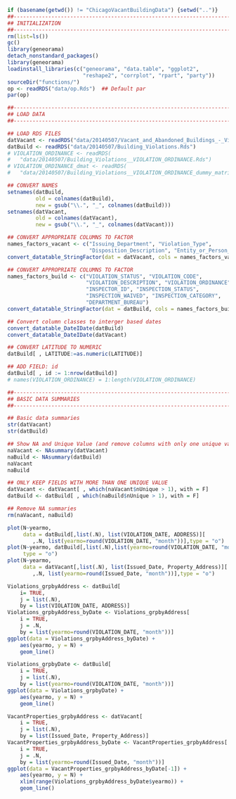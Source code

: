 

```r
if (basename(getwd()) != "ChicagoVacantBuildingData") {setwd("..")}
##------------------------------------------------------------------------------
## INITIALIZATION
##------------------------------------------------------------------------------
rm(list=ls())
gc()
library(geneorama)
detach_nonstandard_packages()
library(geneorama)
loadinstall_libraries(c("geneorama", "data.table", "ggplot2", 
						"reshape2", "corrplot", "rpart", "party"))
sourceDir("functions/")
op <- readRDS("data/op.Rds")  ## Default par
par(op)

##------------------------------------------------------------------------------
## LOAD DATA
##------------------------------------------------------------------------------

## LOAD RDS FILES
datVacant <- readRDS("data/20140507/Vacant_and_Abandoned_Buildings_-_Violations.Rds")
datBuild <- readRDS("data/20140507/Building_Violations.Rds")
# VIOLATION_ORDINANCE <- readRDS(
# 	"data/20140507/Building_Violations__VIOLATION_ORDINANCE.Rds")
# VIOLATION_ORDINANCE_dmat <- readRDS(
# 	"data/20140507/Building_Violations__VIOLATION_ORDINANCE_dummy_matrix.Rds")

## CONVERT NAMES
setnames(datBuild, 
		 old = colnames(datBuild), 
		 new = gsub("\\.", "_", colnames(datBuild)))
setnames(datVacant, 
		 old = colnames(datVacant), 
		 new = gsub("\\.", "_", colnames(datVacant)))

## CONVERT APPROPRIATE COLUMNS TO FACTOR
names_factors_vacant <- c("Issuing_Department", "Violation_Type", 
						  "Disposition_Description", "Entity_or_Person_s_")
convert_datatable_StringFactor(dat = datVacant, cols = names_factors_vacant)

## CONVERT APPROPRIATE COLUMNS TO FACTOR
names_factors_build <- c("VIOLATION_STATUS", "VIOLATION_CODE", 
						 "VIOLATION_DESCRIPTION", "VIOLATION_ORDINANCE", 
						 "INSPECTOR_ID", "INSPECTION_STATUS", 
						 "INSPECTION_WAIVED", "INSPECTION_CATEGORY", 
						 "DEPARTMENT_BUREAU")
convert_datatable_StringFactor(dat = datBuild, cols = names_factors_build)

## Convert column classes to interger based dates
convert_datatable_DateIDate(datBuild)
convert_datatable_DateIDate(datVacant)

## CONVERT LATITUDE TO NUMERIC
datBuild[ , LATITUDE:=as.numeric(LATITUDE)]

## ADD FIELD: id
datBuild[ , id := 1:nrow(datBuild)]
# names(VIOLATION_ORDINANCE) = 1:length(VIOLATION_ORDINANCE)
```



```r
##------------------------------------------------------------------------------
## BASIC DATA SUMMARIES
##------------------------------------------------------------------------------

## Basic data summaries
str(datVacant)
str(datBuild)

## Show NA and Unique Value (and remove columns with only one unique value)
naVacant <- NAsummary(datVacant)
naBuild <- NAsummary(datBuild)
naVacant
naBuild

## ONLY KEEP FIELDS WITH MORE THAN ONE UNIQUE VALUE
datVacant <- datVacant[ , which(naVacant$nUnique > 1), with = F]
datBuild <- datBuild[ , which(naBuild$nUnique > 1), with = F]

## Remove NA summaries
rm(naVacant, naBuild)
```

```r
plot(N~yearmo, 
	 data = datBuild[,list(.N), list(VIOLATION_DATE, ADDRESS)][
	 	,.N, list(yearmo=round(VIOLATION_DATE, "month"))],type = "o")
plot(N~yearmo, datBuild[,list(.N),list(yearmo=round(VIOLATION_DATE, "month"))],
	 type = "o")
plot(N~yearmo, 
	 data = datVacant[,list(.N), list(Issued_Date, Property_Address)][
	 	,.N, list(yearmo=round(Issued_Date, "month"))],type = "o")

```


```r

Violations_grpbyAddress <- datBuild[
	i= TRUE,
	j = list(.N), 
	by = list(VIOLATION_DATE, ADDRESS)]
Violations_grpbyAddress_byDate <- Violations_grpbyAddress[
	i = TRUE,
	j = .N, 
	by = list(yearmo=round(VIOLATION_DATE, "month"))]
ggplot(data = Violations_grpbyAddress_byDate) + 
	aes(yearmo, y = N) +
	geom_line()

Violations_grpbyDate <- datBuild[
	i = TRUE,
	j = list(.N),
	by = list(yearmo=round(VIOLATION_DATE, "month"))]
ggplot(data = Violations_grpbyDate) + 
	aes(yearmo, y = N) +
	geom_line()

VacantProperties_grpbyAddress <- datVacant[
	i = TRUE,
	j = list(.N), 
	by = list(Issued_Date, Property_Address)]
VacantProperties_grpbyAddress_byDate <- VacantProperties_grpbyAddress[
	i = TRUE,
	j = .N, 
	by = list(yearmo=round(Issued_Date, "month"))]
ggplot(data = VacantProperties_grpbyAddress_byDate[-1]) + 
	aes(yearmo, y = N) +
	xlim(range(Violations_grpbyAddress_byDate$yearmo)) +
	geom_line()

```













